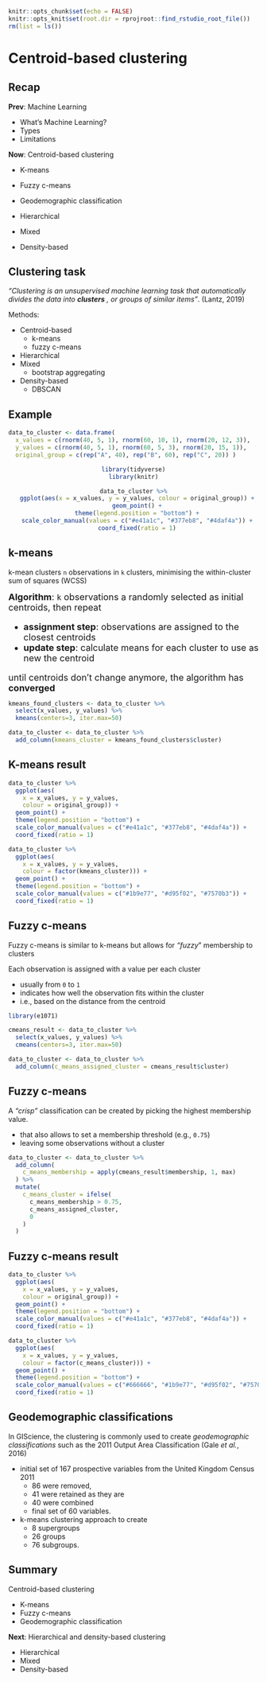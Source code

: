 ```r
knitr::opts_chunk$set(echo = FALSE)
knitr::opts_knit$set(root.dir = rprojroot::find_rstudio_root_file())
rm(list = ls())
```



# Centroid-based clustering



## Recap

**Prev**: Machine Learning

- What's Machine Learning?
- Types
- Limitations

**Now**: Centroid-based clustering

- K-means
- Fuzzy c-means
- Geodemographic classification

- Hierarchical
- Mixed 
- Density-based


## Clustering task

*"Clustering is an unsupervised machine learning task that automatically divides the data into* ***clusters*** *, or groups of similar items"*. (Lantz, 2019)

Methods:

- Centroid-based 
    - k-means
    - fuzzy c-means
- Hierarchical
- Mixed 
    - bootstrap aggregating
- Density-based
    - DBSCAN



## Example

```r
data_to_cluster <- data.frame(
  x_values = c(rnorm(40, 5, 1), rnorm(60, 10, 1), rnorm(20, 12, 3)),
  y_values = c(rnorm(40, 5, 1), rnorm(60, 5, 3), rnorm(20, 15, 1)),
  original_group = c(rep("A", 40), rep("B", 60), rep("C", 20)) )
```

<center>
```r
library(tidyverse)
library(knitr)

data_to_cluster %>%
  ggplot(aes(x = x_values, y = y_values, colour = original_group)) +
  geom_point() +
  theme(legend.position = "bottom") +
  scale_color_manual(values = c("#e41a1c", "#377eb8", "#4daf4a")) +
  coord_fixed(ratio = 1)
```
</center>

## k-means

k-mean clusters `n` observations in `k` clusters, minimising the within-cluster sum of squares (WCSS)

<font size="4">	
**Algorithm**: `k` observations a randomly selected as initial centroids, then repeat

- **assignment step**: observations are assigned to the closest centroids
- **update step**: calculate means for each cluster to use as new the centroid

until centroids don't change anymore, the algorithm has **converged**
</font>

```r
kmeans_found_clusters <- data_to_cluster %>%
  select(x_values, y_values) %>%
  kmeans(centers=3, iter.max=50)

data_to_cluster <- data_to_cluster %>%
  add_column(kmeans_cluster = kmeans_found_clusters$cluster)
```

## K-means result

<div class="columns-2">

```r
data_to_cluster %>%
  ggplot(aes(
    x = x_values, y = y_values, 
    colour = original_group)) +
  geom_point() +
  theme(legend.position = "bottom") +
  scale_color_manual(values = c("#e41a1c", "#377eb8", "#4daf4a")) +
  coord_fixed(ratio = 1)
```

```r
data_to_cluster %>%
  ggplot(aes(
    x = x_values, y = y_values, 
    colour = factor(kmeans_cluster))) +
  geom_point() +
  theme(legend.position = "bottom") +
  scale_color_manual(values = c("#1b9e77", "#d95f02", "#7570b3")) +
  coord_fixed(ratio = 1)
```

</div>

## Fuzzy c-means

Fuzzy c-means is similar to k-means but allows for *"fuzzy*" membership to clusters

Each observation is assigned with a value per each cluster

- usually from `0` to `1`
- indicates how well the observation fits within the cluster
- i.e., based on the distance from the centroid

```r
library(e1071)

cmeans_result <- data_to_cluster %>%
  select(x_values, y_values) %>%
  cmeans(centers=3, iter.max=50)

data_to_cluster <- data_to_cluster %>%
  add_column(c_means_assigned_cluster = cmeans_result$cluster)
```

## Fuzzy c-means

A *"crisp"* classification can be created by picking the highest membership value.

- that also allows to set a membership threshold (e.g., `0.75`)
- leaving some observations without a cluster

```r
data_to_cluster <- data_to_cluster %>%
  add_column(
    c_means_membership = apply(cmeans_result$membership, 1, max)
  ) %>%
  mutate(
    c_means_cluster = ifelse(
      c_means_membership > 0.75, 
      c_means_assigned_cluster, 
      0
    )
  )
```

## Fuzzy c-means result

<div class="columns-2">

```r
data_to_cluster %>%
  ggplot(aes(
    x = x_values, y = y_values, 
    colour = original_group)) +
  geom_point() +
  theme(legend.position = "bottom") +
  scale_color_manual(values = c("#e41a1c", "#377eb8", "#4daf4a")) +
  coord_fixed(ratio = 1)
```

```r
data_to_cluster %>%
  ggplot(aes(
    x = x_values, y = y_values, 
    colour = factor(c_means_cluster))) +
  geom_point() +
  theme(legend.position = "bottom") +
  scale_color_manual(values = c("#666666", "#1b9e77", "#d95f02", "#7570b3")) +
  coord_fixed(ratio = 1)
```

</div>


## Geodemographic classifications

In GIScience, the clustering is commonly used to create *geodemographic classifications* such as the 2011 Output Area Classification (Gale *et al.*, 2016)

- initial set of 167 prospective variables from the United Kingdom Census 2011
    - 86 were removed, 
    - 41 were retained as they are
    - 40 were combined
    - final set of 60 variables. 
- k-means clustering approach to create 
    - 8 supergroups
    - 26 groups
    - 76 subgroups. 



## Summary

Centroid-based clustering

- K-means
- Fuzzy c-means
- Geodemographic classification

**Next**: Hierarchical and density-based clustering

- Hierarchical
- Mixed 
- Density-based